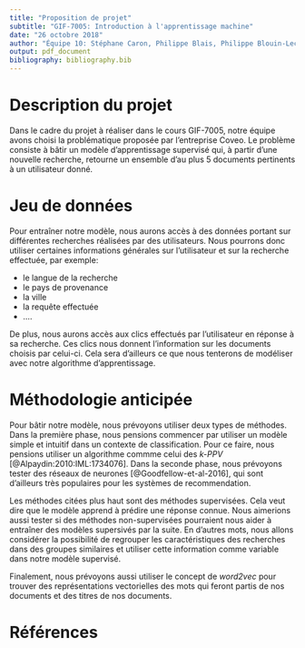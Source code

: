 ```yaml
---
title: "Proposition de projet"
subtitle: "GIF-7005: Introduction à l'apprentissage machine"
date: "26 octobre 2018"
author: "Équipe 10: Stéphane Caron, Philippe Blais, Philippe Blouin-Leclerc, Samuel Lévesque et William Bourget"
output: pdf_document
bibliography: bibliography.bib
---
```


# Description du projet

Dans le cadre du projet à réaliser dans le cours GIF-7005, notre équipe avons choisi la problématique proposée par l'entreprise Coveo. Le problème consiste à bâtir un modèle d'apprentissage supervisé qui, à partir d'une nouvelle recherche, retourne un ensemble d'au plus 5 documents pertinents à un utilisateur donné. 

# Jeu de données

Pour entraîner notre modèle, nous aurons accès à des données portant sur différentes recherches réalisées par des utilisateurs. Nous pourrons donc utiliser certaines informations générales sur l'utilisateur et sur la recherche effectuée, par exemple:

- le langue de la recherche
- le pays de provenance
- la ville 
- la requête effectuée
- ....

De plus, nous aurons accès aux clics effectués par l'utilisateur en réponse à sa recherche. Ces clics nous donnent l'information sur les documents choisis par celui-ci. Cela sera d'ailleurs ce que nous tenterons de modéliser avec notre algorithme d'apprentissage.

# Méthodologie anticipée

Pour bâtir notre modèle, nous prévoyons utiliser deux types de méthodes. Dans la première phase, nous pensions commencer par utiliser un modèle simple et intuitif dans un contexte de classification. Pour ce faire, nous pensions utiliser un algorithme commme celui des *k-PPV* [@Alpaydin:2010:IML:1734076]. Dans la seconde phase, nous prévoyons tester des réseaux de neurones [@Goodfellow-et-al-2016], qui sont d'ailleurs très populaires pour les systèmes de recommendation.

Les méthodes citées plus haut sont des méthodes supervisées. Cela veut dire que le modèle apprend à prédire une réponse connue. Nous aimerions aussi tester si des méthodes non-supervisées pourraient nous aider à entraîner des modèles supersivés par la suite. En d'autres mots, nous allons considérer la possibilité de regrouper les caractéristiques des recherches dans des groupes similaires et utiliser cette information comme variable dans notre modèle supervisé.

Finalement, nous prévoyons aussi utiliser le concept de *word2vec* pour trouver des représentations vectorielles des mots qui feront partis de nos documents et des titres de nos documents.

# Références
